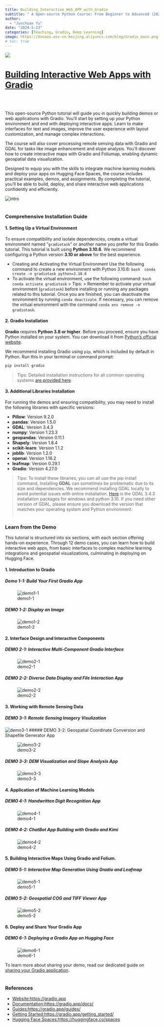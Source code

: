 ```yaml
---
title: Building_Interactive_Web_APP_with_Gradio
subtitle: " A Open-source Python Course: From Beginner to Advanced (2024)"
author: 
  - "Junchuan Yu"
date: "2024-5-23"
categories: [Teaching, Gradio, Deep Learning]
image: https://dunazo.oss-cn-beijing.aliyuncs.com/blog/Gradio_main.png
# toc: true
---
```



[![](https://dunazo.oss-cn-beijing.aliyuncs.com/blog/Gradio_main.png)](https://junchuanyu.github.io/Building_Interactive_Web_APP_with_Gradio/)

# [Building Interactive Web Apps with Gradio](https://junchuanyu.github.io/Building_Interactive_Web_APP_with_Gradio/)
<br><br>

This open-source Python tutorial will guide you in quickly building demos or web applications with Gradio. You'll start by setting up your Python environment and end with deploying interactive apps. Learn to make interfaces for text and images, improve the user experience with layout customization, and manage complex interactions.

The course will also cover processing remote sensing data with Gradio and GDAL for tasks like image enhancement and slope analysis. You'll discover how to create interactive maps with Gradio and Foliumap, enabling dynamic geospatial data visualization.

Designed to equip you with the skills to integrate machine learning models and deploy your apps on Hugging Face Spaces, the course includes practical examples, demos, and assignments. By completing the tutorial, you'll be able to build, deploy, and share interactive web applications confidently and efficiently.

![intro](https://dunazo.oss-cn-beijing.aliyuncs.com/blog/intro.gif)
<br><br>

### Comprehensive Installation Guide
#### 1. Setting Up a Virtual Environment
To ensure compatibility and isolate dependencies, create a virtual environment named "`gradiotask`" or another name you prefer for this Gradio tutorial. This tutorial is built using **Python 3.10.6**. We recommend configuring a Python version **3.10 or above** for the best experience.

- Creating and Activating the Virtual Environment
 Use the following command to create a new environment with Python 3.10.6:
   ```bash
   conda create -n gradiotask python=3.10.6
   ```         
- To activate the virtual environment, use the following command:
    ```bash
    conda activate gradiotask
    ```
> Tips:
 > Remember to activate your virtual environment (`gradiotask`) before installing or running any packages related to this tutorial. Once you are finished, you can deactivate the environment by running `conda deactivate`. If necessary, you can remove the virtual environment with the command `conda env remove -n gradiotask`.

#### 2. Gradio Installation 
**Gradio** requires **Python 3.8 or higher**. Before you proceed, ensure you have Python installed on your system. You can download it from [Python's official website](https://www.python.org/downloads/).

We recommend installing Gradio using `pip`, which is included by default in Python. Run this in your terminal or command prompt:

```bash
pip install gradio
```
> Tips: 
 >Detailed installation instructions for all common operating systems <a href="https://www.gradio.app/main/guides/installing-gradio-in-a-virtual-environment">are provided here</a>. 

#### 3. Additional Libraries Installation

For running the demos and ensuring compatibility, you may need to install the following libraries with specific versions:

- **Pillow**: Version 9.2.0
- **pandas**: Version 1.5.0
- **GDAL**: Version 3.4.3
- **numpy**: Version 1.23.3
- **geopandas**: Version 0.11.1
- **Shapely**: Version 1.8.4
- **scikit-learn**: Version 1.1.2
- **joblib**: Version 1.2.0
- **openai**: Version 1.16.2
- **leafmap**: Version 0.29.1
- **Gradio**: Version 4.27.0

> Tips: To install these libraries, you can all use the pip install command, 
Installing **GDAL** can sometimes be problematic due to its size and dependencies. We recommend installing GDAL locally to avoid potential issues with online installation. [Here](https://wheelhouse.openquake.org/v3/windows/py310/GDAL-3.4.3-cp310-cp310-win_amd64.whl) is the GDAL 3.4.3 installation packages for windows and python 3.10. If you need other version of GDAL, please ensure you download the version that matches your operating system and Python environment. <br><br>


### Learn from the Demo

This tutorial is structured into six sections, with each section offering hands-on experience. Through 12 demo cases, you can learn how to build interactive web apps, from basic interfaces to complex machine learning integrations and geospatial visualizations, culminating in deploying on Hugging Face.

#### 1. Introduction to Gradio
##### Demo 1-1: Build Your First Gradio App

![demo1-1](https://dunazo.oss-cn-beijing.aliyuncs.com/blog/demo1-1.gif)

##### DEMO 1-2: Display an Image

![demo1-2](https://dunazo.oss-cn-beijing.aliyuncs.com/blog/demo1-2.gif)

#### 2. Interface Design and Interactive Components
##### DEMO 2-1: Interactive Multi-Component Gradio Interface

![demo2-1](https://dunazo.oss-cn-beijing.aliyuncs.com/blog/demo2-1.gif)

##### DEMO 2-2: Diverse Data Display and File Interaction App

![demo2-2](https://dunazo.oss-cn-beijing.aliyuncs.com/blog/demo2-2.gif)

#### 3. Working with Remote Sensing Data
##### DEMO 3-1: Remote Sensing Imagery Visulization

![demo3-1](https://dunazo.oss-cn-beijing.aliyuncs.com/blog/demo3-1.gif)
##### DEMO 3-2: Geospatial Coordinate Conversion and Shapefile Generator App

![demo3-2](https://dunazo.oss-cn-beijing.aliyuncs.com/blog/demo3-2.gif)

##### DEMO 3-3: DEM Visualization and Slope Analysis App

![demo3-3](https://dunazo.oss-cn-beijing.aliyuncs.com/blog/demo3-3.gif)

#### 4. Application of Machine Learning Models
##### DEMO 4-1: Handwritten Digit Recognition App

![demo4-1](https://dunazo.oss-cn-beijing.aliyuncs.com/blog/demo4-1.gif)

##### DEMO 4-2: ChatBot App Building with Gradio and Kimi

![demo4-2](https://dunazo.oss-cn-beijing.aliyuncs.com/blog/demo4-2.gif)

#### 5. Building Interactive Maps Using Gradio and Folium.
##### DEMO 5-1: Interactive Map Generation Using Gradio and Leafmap

![demo5-1](https://dunazo.oss-cn-beijing.aliyuncs.com/blog/demo5-1.gif)

##### DEMO 5-2: Geospatial COG and TIFF Viewer App

![demo5-2](https://dunazo.oss-cn-beijing.aliyuncs.com/blog/demo5-2.gif)

#### 6. Deploy and Share Your Gradio App
##### DEMO 6-1: Deploying a Gradio App on Hugging Face 

![demo6-1](https://dunazo.oss-cn-beijing.aliyuncs.com/blog/demo6-1.gif)

To learn more about sharing your demo, read our dedicated guide on [sharing your Gradio application](https://www.gradio.app/guides/sharing-your-app).<br><br>

### References 

- [Website:https://gradio.app](https://gradio.app)
- [Documentation:https://gradio.app/docs/](https://gradio.app/docs/)
- [Guides:https://gradio.app/guides/](https://gradio.app/guides/)
- [Getting Started:https://gradio.app/getting_started/](https://gradio.app/getting_started/)
- [Hugging Face Spaces:https://huggingface.co/spaces](https://huggingface.co/spaces)
